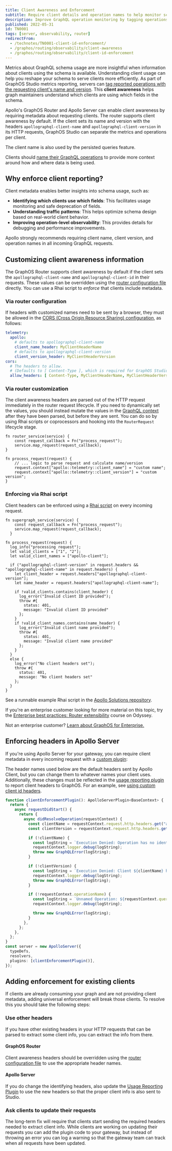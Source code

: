 ```yaml
---
title: Client Awareness and Enforcement
subtitle: Require client details and operation names to help monitor schema usage
description: Improve GraphQL operation monitoring by tagging operations with with client details. See code examples for Apollo GraphOS Router and Apollo Server.
published: 2022-05-31
id: TN0001
tags: [server, observability, router]
redirectFrom:
  - /technotes/TN0001-client-id-enforcement/
  - /graphos/routing/observability/client-awareness
  - /graphos/routing/observability/client-id-enforcement
---
```


Metrics about GraphQL schema usage are more insightful when information about clients using the schema is available. Understanding client usage can help you reshape your schema to serve clients more efficiently.
As part of GraphOS Studio metrics reporting, servers can [tag reported operations with the requesting client's name and version](/graphos/metrics/client-awareness).
This **client awareness** helps graph maintainers understand which clients are using which fields in the schema.

Apollo's GraphOS Router and Apollo Server can enable client awareness by requiring metadata about requesting clients.
The router supports client awareness by default. If the client sets its name and version with the headers `apollographql-client-name` and `apollographql-client-version` in its HTTP requests, GraphOS Studio can separate the metrics and operations per client. 

<Note>

The client name is also used by the persisted queries feature.

</Note>


Clients should [name their GraphQL operations](/react/data/operation-best-practices/#name-all-operations) to provide more context around how and where data is being used.

## Why enforce client reporting?

Client metadata enables better insights into schema usage, such as:

- **Identifying which clients use which fields**: This facilitates usage monitoring and safe deprecation of fields.
- **Understanding traffic patterns**: This helps optimize schema design based on real-world client behavior.
- **Improving operation-level observability**: This provides details for debugging and performance improvements.

Apollo strongly recommends requiring client name, client version, and operation names in all incoming GraphQL requests.

## Customizing client awareness information

The GraphOS Router supports client awareness by default if the client sets the `apollographql-client-name` and `apollographql-client-id` in their requests.
These values can be overridden using the [router configuration file](/router/managed-federation/client-awareness/) directly.
You can use a Rhai script to _enforce_ that clients include metadata.

### Via router configuration

If headers with customized names need to be sent by a browser, they must be allowed in the [CORS (Cross Origin Resource Sharing) configuration](/router/configuration/cors), as follows:

```yaml title="router.yaml"
telemetry:
  apollo:
    # defaults to apollographql-client-name
    client_name_header: MyClientHeaderName
    # defaults to apollographql-client-version
    client_version_header: MyClientHeaderVersion
cors:
  # The headers to allow.
  # (Defaults to [ Content-Type ], which is required for GraphOS Studio)
  allow_headers: [ Content-Type, MyClientHeaderName, MyClientHeaderVersion]
```

### Via router customization

The client awareness headers are parsed out of the HTTP request immediately in the router request lifecycle. If you need to dynamically set the values, you should instead mutate the values in the [GraphQL context](/graphos/routing/customization/overview#request-context) after they have been parsed, but before they are sent. You can do so by using Rhai scripts or coprocessors and hooking into the `RouterRequest` lifecycle stage.

```rhai title="client-name-version.rhai"
fn router_service(service) {
    const request_callback = Fn("process_request");
    service.map_request(request_callback);
}

fn process_request(request) {
    // ... logic to parse request and calculate name/version
    request.context["apollo::telemetry::client_name"] = "custom name";
    request.context["apollo::telemetry::client_version"] = "custom version";
}
```

### Enforcing via Rhai script

Client headers can be enforced using a [Rhai script](/graphos/routing/customization/rhai) on every incoming request.

```rhai title="client-id.rhai"
fn supergraph_service(service) {
    const request_callback = Fn("process_request");
    service.map_request(request_callback);
  }

fn process_request(request) {
  log_info("processing request");
  let valid_clients = ["1", "2"];
  let valid_client_names = ["apollo-client"];

  if ("apollographql-client-version" in request.headers && "apollographql-client-name" in request.headers) {
    let client_header = request.headers["apollographql-client-version"];
    let name_header = request.headers["apollographql-client-name"];

    if !valid_clients.contains(client_header) {
      log_error("Invalid client ID provided");
      throw #{
        status: 401,
        message: "Invalid client ID provided"
      };
    }
    if !valid_client_names.contains(name_header) {
      log_error("Invalid client name provided");
      throw #{
        status: 401,
        message: "Invalid client name provided"
      };
    }
  }
  else {
    log_error("No client headers set");
    throw #{
      status: 401,
      message: "No client headers set"
    };
  }
}
```

See a runnable example Rhai script in the [Apollo Solutions repository](https://github.com/apollosolutions/example-rhai-client-id-validation).

<SolutionsNote />
<Tip>

If you're an enterprise customer looking for more material on this topic, try the [Enterprise best practices: Router extensibility](https://www.apollographql.com/tutorials/router-extensibility) course on Odyssey.

Not an enterprise customer? [Learn about GraphOS for Enterprise.](https://www.apollographql.com/pricing)

</Tip>

## Enforcing headers in Apollo Server

If you're using Apollo Server for your gateway, you can require client metadata in every incoming request with a [custom plugin](/apollo-server/integrations/plugins/):

<Tip>

The header names used below are the default headers sent by Apollo Client, but you can change them to whatever names your client uses. Additionally, these changes must be reflected in the [usage reporting plugin](/apollo-server/api/plugin/usage-reporting/#generateclientinfo) to report client headers to GraphOS. For an example, see [using custom client id headers](/apollo-server/monitoring/metrics#using-custom-headers).

</Tip>

<MultiCodeBlock>

```ts title="index.ts"
function clientEnforcementPlugin(): ApolloServerPlugin<BaseContext> {
  return {
    async requestDidStart() {
      return {
        async didResolveOperation(requestContext) {
          const clientName = requestContext.request.http.headers.get("apollographql-client-name");
          const clientVersion = requestContext.request.http.headers.get("apollographql-client-version");

          if (!clientName) {
            const logString = `Execution Denied: Operation has no identified client`;
            requestContext.logger.debug(logString);
            throw new GraphQLError(logString);
          }

          if (!clientVersion) {
            const logString = `Execution Denied: Client ${clientName} has no identified version`;
            requestContext.logger.debug(logString);
            throw new GraphQLError(logString);
          }

          if (!requestContext.operationName) {
            const logString = `Unnamed Operation: ${requestContext.queryHash}. All operations must be named`;
            requestContext.logger.debug(logString);

            throw new GraphQLError(logString);
          }
        },
      };
    },
  };
}
const server = new ApolloServer({
  typeDefs,
  resolvers,
  plugins: [clientEnforcementPlugin()],
});
```

</MultiCodeBlock>

## Adding enforcement for existing clients

If clients are already consuming your graph and are not providing client metadata, adding universal enforcement will break those clients. To resolve this you should take the following steps:

### Use other headers

If you have other existing headers in your HTTP requests that can be parsed to extract some client info, you can extract the info from there.

#### GraphOS Router

Client awareness headers should be overridden using the [router configuration file](/router/managed-federation/client-awareness/#overriding-client-awareness-headers) to use the appropriate header names.

#### Apollo Server

If you do change the identifying headers, also update the [Usage Reporting Plugin](/apollo-server/api/plugin/usage-reporting) to use the new headers so that the proper client info is also sent to Studio.

### Ask clients to update their requests

The long-term fix will require that clients start sending the required headers needed to extract client info. While clients are working on updating their requests you can add the plugin code to your gateway, but instead of throwing an error you can log a warning so that the gateway team can track when all requests have been updated.
